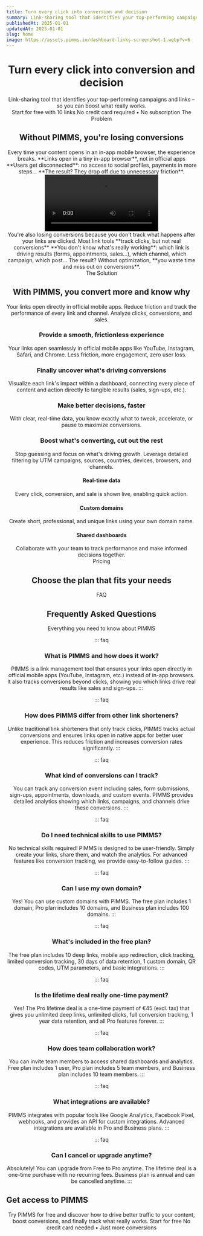 ```yaml
---
title: Turn every click into conversion and decision
summary: Link-sharing tool that identifies your top-performing campaigns and links – so you can boost what really works.
publishedAt: 2025-01-01
updatedAt: 2025-01-01
slug: home
image: https://assets.pimms.io/dashboard-links-screenshot-1.webp?v=6
---
```


<Header />

<Slide size="xs">
  <Avatars />
  <Hero>
    <H1>Turn every click into <Primary>conversion</Primary> and <Primary>decision</Primary></H1>
    <Summary>Link-sharing tool that identifies your top-performing campaigns and links – so you can boost what really works.</Summary>
  </Hero>
  <Centered>
    <CtaButton><Fast /> Start for free<HideOnMobile> with 10 links</HideOnMobile></CtaButton>
    <CtaBottomText>No credit card required • No subscription</CtaBottomText>
  </Centered>
  <ImageSlide />
</Slide>

<Slide variant="secondary" id="problem">
  <Centered>
    <Label variant="problem">The Problem</Label>
    <H2>Without PIMMS, you're losing <Primary>conversions</Primary></H2>
  </Centered>
  
  <Section variant="card">
    <TwoColumns ratio="2-1">
      <Column span={2} order="text">
        <WithoutPimms />
        <Text size="lg">
          Every time your content opens in an in-app mobile browser, the experience breaks.
        </Text>
        <List>
          <Item variant="problem">**Links open in a tiny in-app browser**, not in official apps</Item>
          <Item variant="problem">**Users get disconnected**: no access to social profiles, payments in more steps...</Item>
          <Item variant="problem">**The result? They drop off due to unnecessary friction**.</Item>
        </List>
      </Column>
      <Column span={1} order="visual">
        <Video src="https://assets.pimms.io/too-many-step-paypal.mp4" />
      </Column>
    </TwoColumns>
  </Section>
  
  <Section variant="card">
    <WithoutPimms />
    <Text size="lg">
      You're also losing conversions because you don't track what happens after your links are clicked.
    </Text>
    <List layout="horizontal">
      <Item variant="problem">Most link tools **track clicks, but not real conversions**</Item>
      <Item variant="problem">**You don't know what's really working**: which link is driving results (forms, appointments, sales…), which channel, which campaign, which post…</Item>
      <Item variant="problem">The result? Without optimization, **you waste time and miss out on conversions**.</Item>
    </List>
  </Section>
</Slide>

<Slide id="top-features">
  <Centered>
    <Label variant="solution">The Solution</Label>
    <H2>With PIMMS, you convert more and <Primary>know why</Primary></H2>
    <Text size="lg">Your links open directly in official mobile apps. Reduce friction and track the performance of every link and channel. Analyze clicks, conversions, and sales.</Text>
  </Centered>

  <Section>
    <TwoColumns ratio="7-5">
      <Column span={7} order="visual">
        <DeeplinkDemo />
      </Column>
      <Column span={5} order="text">
        <H3>Provide a smooth, frictionless experience</H3>
        <Text>Your links open seamlessly in official mobile apps like YouTube, Instagram, Safari, and Chrome. Less friction, more engagement, zero user loss.</Text>
      </Column>
    </TwoColumns>
  </Section>

  <Section>
    <TwoColumns ratio="5-7">
      <Column span={5} order="text">
        <H3>Finally uncover what's driving conversions</H3>
        <Text>Visualize each link's impact within a dashboard, connecting every piece of content and action directly to tangible results (sales, sign-ups, etc.).</Text>
      </Column>
      <Column span={7} order="visual">
        <AnalyticsDemo />
      </Column>
    </TwoColumns>
  </Section>

  <Section>
    <TwoColumns ratio="7-5">
      <Column span={7} order="visual">
        <Referer />
      </Column>
      <Column span={5} order="text">
        <H3>Make better decisions, faster</H3>
        <Text>With clear, real-time data, you know exactly what to tweak, accelerate, or pause to maximize conversions.</Text>
      </Column>
    </TwoColumns>
  </Section>

  <Section>
    <TwoColumns ratio="5-7">
      <Column span={5} order="text">
        <H3>Boost what's converting, cut out the rest</H3>
        <Text>Stop guessing and focus on what's driving growth. Leverage detailed filtering by UTM campaigns, sources, countries, devices, browsers, and channels.</Text>
      </Column>
      <Column span={7} order="visual">
        <FilterFeature />
      </Column>
    </TwoColumns>
  </Section>

  <Section variant="card">
    <List layout="horizontal">
      <FeatureCard>
        <IconBox icon="zap" />
        <H4>Real-time data</H4>
        <Text>Every click, conversion, and sale is shown live, enabling quick action.</Text>
      </FeatureCard>
      <FeatureCard>
        <IconBox icon="globe" />
        <H4>Custom domains</H4>
        <Text>Create short, professional, and unique links using your own domain name.</Text>
      </FeatureCard>
      <FeatureCard>
        <IconBox icon="share" />
        <H4>Shared dashboards</H4>
        <Text>Collaborate with your team to track performance and make informed decisions together.</Text>
      </FeatureCard>
    </List>
  </Section>
</Slide>

<Slide variant="secondary" id="pricing">
  <Centered>
    <Label variant="none">Pricing</Label>
    <H2>Choose the plan that fits your needs</H2>
  </Centered>

  <Section>
    <TwoColumns ratio="1-1-1">
      <Column span={1}>
        <LifetimeOfferFree />
      </Column>
      <Column span={1}>
        <LifetimeOfferPro />
      </Column>
      <Column span={1}>
        <LifetimeOfferGrowth />
      </Column>
    </TwoColumns>
  </Section>
  
  <Section>
    <LifetimeOfferScale />
  </Section>
</Slide>

<Slide variant="secondary" size="sm" spacing="bottom" noPadding>
  <LogosCircle />
</Slide>

<Slide>
  <Centered>
    <Label variant="none">FAQ</Label>
    <H2>Frequently Asked Questions</H2>
    <Text size="lg">Everything you need to know about PIMMS</Text>
  </Centered>
  
  <Section>

::: faq
### What is PIMMS and how does it work?
PIMMS is a link management tool that ensures your links open directly in official mobile apps (YouTube, Instagram, etc.) instead of in-app browsers. It also tracks conversions beyond clicks, showing you which links drive real results like sales and sign-ups.
:::

::: faq
### How does PIMMS differ from other link shorteners?
Unlike traditional link shorteners that only track clicks, PIMMS tracks actual conversions and ensures links open in native apps for better user experience. This reduces friction and increases conversion rates significantly.
:::

::: faq
### What kind of conversions can I track?
You can track any conversion event including sales, form submissions, sign-ups, appointments, downloads, and custom events. PIMMS provides detailed analytics showing which links, campaigns, and channels drive these conversions.
:::

::: faq
### Do I need technical skills to use PIMMS?
No technical skills required! PIMMS is designed to be user-friendly. Simply create your links, share them, and watch the analytics. For advanced features like conversion tracking, we provide easy-to-follow guides.
:::

::: faq
### Can I use my own domain?
Yes! You can use custom domains with PIMMS. The free plan includes 1 domain, Pro plan includes 10 domains, and Business plan includes 100 domains.
:::

::: faq
### What's included in the free plan?
The free plan includes 10 deep links, mobile app redirection, click tracking, limited conversion tracking, 30 days of data retention, 1 custom domain, QR codes, UTM parameters, and basic integrations.
:::

::: faq
### Is the lifetime deal really one-time payment?
Yes! The Pro lifetime deal is a one-time payment of €45 (excl. tax) that gives you unlimited deep links, unlimited clicks, full conversion tracking, 1 year data retention, and all Pro features forever.
:::

::: faq
### How does team collaboration work?
You can invite team members to access shared dashboards and analytics. Free plan includes 1 user, Pro plan includes 5 team members, and Business plan includes 10 team members.
:::

::: faq
### What integrations are available?
PIMMS integrates with popular tools like Google Analytics, Facebook Pixel, webhooks, and provides an API for custom integrations. Advanced integrations are available in Pro and Business plans.
:::

::: faq
### Can I cancel or upgrade anytime?
Absolutely! You can upgrade from Free to Pro anytime. The lifetime deal is a one-time purchase with no recurring fees. Business plan is annual and can be cancelled anytime.
:::

  </Section>
</Slide>

<Slide variant="accent" id="free">
  <Section variant="card">
    <TwoColumns ratio="1-1">
      <Column span={1} order="text">
        <H2 align="left">Get access to PIMMS</H2>
        <Text size="lg">Try PIMMS for free and discover how to drive better traffic to your content, boost conversions, and finally track what really works.</Text>
        <CtaButton><Fast /> Start for free</CtaButton>
        <CtaBottomText>No credit card needed • Just more conversions</CtaBottomText>
      </Column>
      <Column span={1} order="visual">
        <BouncingImages />
      </Column>
    </TwoColumns>
  </Section>
</Slide>

<Footer /> 